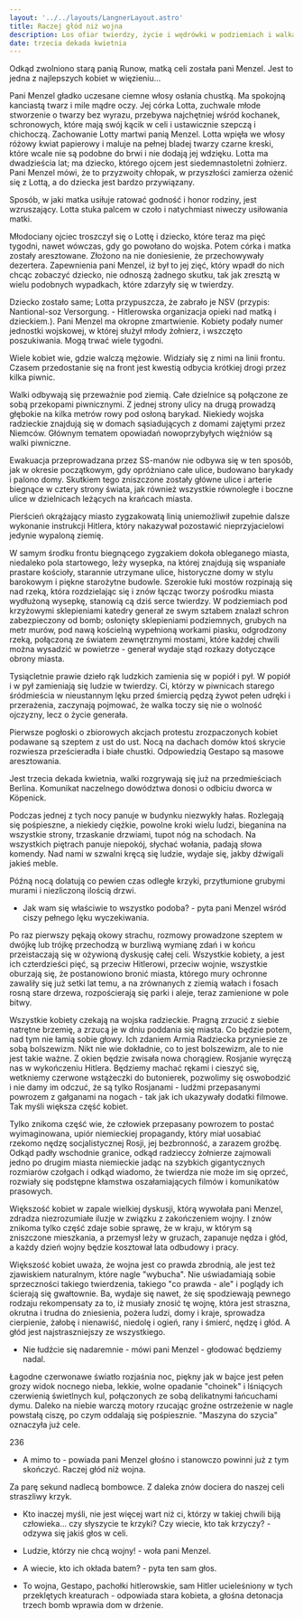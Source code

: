 ```yaml
---
layout: '../../layouts/LangnerLayout.astro'
title: Raczej głód niż wojna
description: Los ofiar twierdzy, życie i wędrówki w podziemiach i walka w piwnicach. Sztab komendanta twierdzy na Wyspie Piaskowej. Ludzie zaczynają protestować. Powszechna nienawiść i strach. Represje Gestapo. Co nastąpi po wojnie. Bombardowanie.
date: trzecia dekada kwietnia
---
```


Odkąd zwolniono starą panią Runow, matką celi została pani Menzel. Jest to jedna z najlepszych kobiet w więzieniu...

Pani Menzel gładko uczesane ciemne włosy osłania chustką. Ma spokojną kanciastą twarz i mile mądre oczy. Jej córka Lotta, zuchwale młode stworzenie o twarzy bez wyrazu, przebywa najchętniej wśród kochanek, schronowych, które mają swój kącik w celi i ustawicznie szepczą i chichoczą. Zachowanie Lotty martwi panią Menzel. Lotta wpięła we włosy różowy kwiat papierowy i maluje na pełnej bladej twarzy czarne kreski, które wcale nie są podobne do brwi i nie dodają jej wdzięku. Lotta ma dwadzieścia lat; ma dziecko, którego ojcem jest siedemnastoletni żołnierz. Pani Menzel mówi, że to przyzwoity chłopak, w przyszłości zamierza ożenić się z Lottą, a do dziecka jest bardzo przywiązany.

Sposób, w jaki matka usiłuje ratować godność i honor rodziny, jest wzruszający. Lotta stuka palcem w czoło i natychmiast niweczy usiłowania matki.

Młodociany ojciec troszczył się o Lottę i dziecko, które teraz ma pięć tygodni, nawet wówczas, gdy go powołano do wojska. Potem córka i matka zostały aresztowane. Złożono na nie doniesienie, że przechowywały dezertera. Zapewnienia pani Menzel, iż był to jej zięć, który wpadł do nich chcąc zobaczyć dziecko, nie odnoszą żadnego skutku, tak jak zresztą w wielu podobnych wypadkach, które zdarzyły się w twierdzy.

Dziecko zostało same; Lotta przypuszcza, że zabrało je NSV (przypis: Nantional-soz Versorgung. - Hitlerowska organizacja opieki nad matką i dzieckiem.). Pani Menzel ma okropne zmartwienie. Kobiety podały numer jednostki wojskowej, w której służył młody żołnierz, i wszczęto poszukiwania. Mogą trwać wiele tygodni.

Wiele kobiet wie, gdzie walczą mężowie. Widziały się z nimi na linii frontu. Czasem przedostanie się na front jest kwestią odbycia krótkiej drogi przez kilka piwnic.

Walki odbywają się przeważnie pod ziemią. Całe dzielnice są połączone ze sobą przekopami piwnicznymi. Z jednej strony ulicy na drugą prowadzą głębokie na kilka metrów rowy pod osłoną barykad. Niekiedy wojska radzieckie znajdują się w domach sąsiadujących z domami zajętymi przez Niemców. Głównym tematem opowiadań nowoprzybyłych więźniów są walki piwniczne.

Ewakuacja przeprowadzana przez SS-manów nie odbywa się w ten sposób, jak w okresie początkowym, gdy opróżniano całe ulice, budowano barykady i palono domy. Skutkiem tego zniszczone zostały główne ulice i arterie biegnące w cztery strony świata, jak również wszystkie równoległe i boczne ulice w dzielnicach leżących na krańcach miasta.

Pierścień okrążający miasto zygzakowatą linią uniemożliwił zupełnie dalsze wykonanie instrukcji Hitlera, który nakazywał pozostawić nieprzyjacielowi jedynie wypaloną ziemię.

W samym środku frontu biegnącego zygzakiem dokoła obleganego miasta, niedaleko pola startowego, leży wysepka, na której znajdują się wspaniałe prastare kościoły, starannie utrzymane ulice, historyczne domy w stylu barokowym i piękne starożytne budowle. Szerokie łuki mostów rozpinają się nad rzeką, która rozdzielając się i znów łącząc tworzy pośrodku miasta wydłużoną wysepkę, stanowią cą dziś serce twierdzy. W podziemiach pod krzyżowymi sklepieniami katedry generał ze swym sztabem znalazł schron zabezpieczony od bomb; osłonięty sklepieniami podziemnych, grubych na metr murów, pod nawą kościelną wypełnioną workami piasku, odgrodzony rzeką, połączoną ze światem zewnętrznymi mostami, które każdej chwili można wysadzić w powietrze - generał wydaje stąd rozkazy dotyczące obrony miasta.

Tysiącletnie prawie dzieło rąk ludzkich zamienia się w popiół i pył. W popiół i w pył zamieniają się ludzie w twierdzy. Ci, którzy w piwnicach starego śródmieścia w nieustannym lęku przed śmiercią pędzą żywot pełen udręki i przerażenia, zaczynają pojmować, że walka toczy się nie o wolność ojczyzny, lecz o życie generała.

Pierwsze pogłoski o zbiorowych akcjach protestu zrozpaczonych kobiet podawane są szeptem z ust do ust. Nocą na dachach domów ktoś skrycie rozwiesza prześcieradła i białe chustki. Odpowiedzią Gestapo są masowe aresztowania.

Jest trzecia dekada kwietnia, walki rozgrywają się już na przedmieściach Berlina. Komunikat naczelnego dowództwa donosi o odbiciu dworca w Köpenick.

Podczas jednej z tych nocy panuje w budynku niezwykły hałas. Rozlegają się pośpieszne, a niekiedy ciężkie, powolne kroki wielu ludzi, bieganina na wszystkie strony, trzaskanie drzwiami, tupot nóg na schodach. Na wszystkich piętrach panuje niepokój, słychać wołania, padają słowa komendy. Nad nami w szwalni kręcą się ludzie, wydaje się, jakby dźwigali jakieś meble.

Późną nocą dolatują co pewien czas odległe krzyki, przytłumione grubymi murami i niezliczoną ilością drzwi.

- Jak wam się właściwie to wszystko podoba? - pyta pani Menzel wśród ciszy pełnego lęku wyczekiwania.

Po raz pierwszy pękają okowy strachu, rozmowy prowadzone szeptem w dwójkę lub trójkę przechodzą w burzliwą wymianę zdań i w końcu przeistaczają się w ożywioną dyskusję całej celi. Wszystkie kobiety, a jest ich czterdzieści pięć, są przeciw Hitlerowi, przeciw wojnie, wszystkie oburzają się, że postanowiono bronić miasta, którego mury ochronne zawaliły się już setki lat temu, a na zrównanych z ziemią wałach i fosach rosną stare drzewa, rozpościerają się parki i aleje, teraz zamienione w pole bitwy.

Wszystkie kobiety czekają na wojska radzieckie. Pragną zrzucić z siebie natrętne brzemię, a zrzucą je w dniu poddania się miasta. Co będzie potem, nad tym nie łamią sobie głowy. Ich zdaniem Armia Radziecka przyniesie ze sobą bolszewizm. Nikt nie wie dokładnie, co to jest bolszewizm, ale to nie jest takie ważne. Z okien będzie zwisała nowa chorągiew. Rosjanie wyręczą nas w wykończeniu Hitlera. Będziemy machać rękami i cieszyć się, wetkniemy czerwone wstążeczki do butonierek, pozwolimy się oswobodzić i nie damy im odczuć, że są tylko Rosjanami - ludźmi przepasanymi powrozem z gałganami na nogach - tak jak ich ukazywały dodatki filmowe. Tak myśli większa część kobiet.

Tylko znikoma część wie, że człowiek przepasany powrozem to postać wyimaginowana, upiór niemieckiej propagandy, który miał uosabiać rzekomo nędzę socjalistycznej Rosji, jej bezbronność, a zarazem groźbę. Odkąd padły wschodnie granice, odkąd radzieccy żołnierze zajmowali jedno po drugim miasta niemieckie jadąc na szybkich gigantycznych rozmiarów czołgach i odkąd wiadomo, że twierdza nie może im się oprzeć, rozwiały się podstępne kłamstwa oszałamiających filmów i komunikatów prasowych.

Większość kobiet w zapale wielkiej dyskusji, którą wywołała pani Menzel, zdradza niezrozumiałe iluzje w związku z zakończeniem wojny. I znów znikoma tylko część zdaje sobie sprawę, że w kraju, w którym są zniszczone mieszkania, a przemysł leży w gruzach, zapanuje nędza i głód, a każdy dzień wojny będzie kosztował lata odbudowy i pracy.

Większość kobiet uważa, że wojna jest co prawda zbrodnią, ale jest też zjawiskiem naturalnym, które nagle "wybucha". Nie uświadamiają sobie sprzeczności takiego twierdzenia, takiego "co prawda - ale" i poglądy ich ścierają się gwałtownie. Ba, wydaje się nawet, że się spodziewają pewnego rodzaju rekompensaty za to, iż musiały znosić tę wojnę, która jest straszna, okrutna i trudna do zniesienia, pożera ludzi, domy i kraje, sprowadza cierpienie, żałobę i nienawiść, niedolę i ogień, rany i śmierć, nędzę i głód. A głód jest najstraszniejszy ze wszystkiego.

- Nie łudźcie się nadaremnie - mówi pani Menzel - głodować będziemy nadal.

Łagodne czerwonawe światło rozjaśnia noc, piękny jak w bajce jest pełen grozy widok nocnego nieba, lekkie, wolne opadanie "choinek" i lśniących czerwienią świetlnych kul, połączonych ze sobą delikatnymi łańcuchami dymu. Daleko na niebie warczą motory rzucając groźne ostrzeżenie w nagle powstałą ciszę, po czym oddalają się pośpiesznie. "Maszyna do szycia" oznaczyła już cele.

236

- A mimo to - powiada pani Menzel głośno i stanowczo powinni już z tym skończyć. Raczej głód niż wojna.

Za parę sekund nadlecą bombowce. Z daleka znów dociera do naszej celi straszliwy krzyk.

- Kto inaczej myśli, nie jest więcej wart niż ci, którzy w takiej chwili biją człowieka... czy słyszycie te krzyki? Czy wiecie, kto tak krzyczy? - odzywa się jakiś głos w celi.

- Ludzie, którzy nie chcą wojny! - woła pani Menzel.

- A wiecie, kto ich okłada batem? - pyta ten sam głos.

- To wojna, Gestapo, pachołki hitlerowskie, sam Hitler ucieleśniony w tych przeklętych kreaturach - odpowiada stara kobieta, a głośna detonacja trzech bomb wprawia dom w drżenie.
